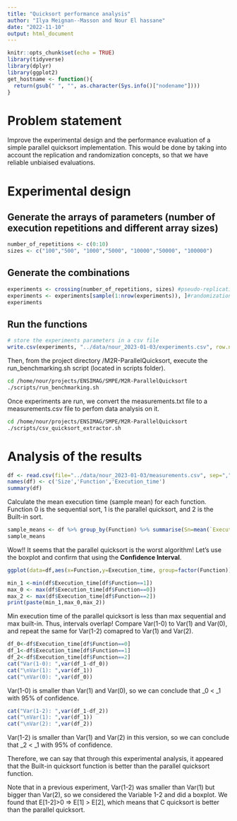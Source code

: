 ```yaml
---
title: "Quicksort performance analysis"
author: "Ilya Meignan--Masson and Nour El hassane"
date: "2022-11-10"
output: html_document
---
```


```r
knitr::opts_chunk$set(echo = TRUE)
library(tidyverse)
library(dplyr)
library(ggplot2)
get_hostname <- function(){
  return(gsub(" ", "", as.character(Sys.info()["nodename"])))
}
```
# Problem statement
Improve the experimental design and the performance evaluation of a simple parallel quicksort implementation. This would be done by taking into account the replication and randomization concepts, so that we have reliable unbiaised evaluations.

# Experimental design

## Generate the arrays of parameters (number of execution repetitions and different array sizes)
```r
number_of_repetitions <- c(0:10)
sizes <- c("100","500", "1000","5000", "10000","50000", "100000")
```
## Generate the combinations
```r
experiments <- crossing(number_of_repetitions, sizes) #pseudo-replication
experiments <- experiments[sample(1:nrow(experiments)), ]#randomization
experiments
```
## Run the functions
```r
# store the experiments parameters in a csv file
write.csv(experiments, "../data/nour_2023-01-03/experiments.csv", row.names=FALSE)
```

Then, from the project directory /M2R-ParallelQuicksort, execute the run_benchmarking.sh script (located in scripts folder).
```bash
cd /home/nour/projects/ENSIMAG/SMPE/M2R-ParallelQuicksort
./scripts/run_benchmarking.sh
```

Once experiments are run, we convert the measurements.txt file to a measurements.csv file to perfom data analysis on it.
```bash
cd /home/nour/projects/ENSIMAG/SMPE/M2R-ParallelQuicksort
./scripts/csv_quicksort_extractor.sh
```

# Analysis of the results

```r
df <- read.csv(file="../data/nour_2023-01-03/measurements.csv", sep=",",header = FALSE)
names(df) <- c('Size','Function','Execution_time')
summary(df)
```
Calculate the mean execution time (sample mean) for each function. Function 0 is the sequential sort, 1 is the parallel quicksort, and 2 is the Built-in sort.
```r
sample_means <- df %>% group_by(Function) %>% summarise(Sn=mean(`Execution_time`))
sample_means
```
Wow!! It seems that the parallel quicksort is the worst algorithm!
Let's use the boxplot and confirm that using the **Confidence Interval**.
```r
ggplot(data=df,aes(x=Function,y=Execution_time, group=factor(Function)))+ geom_boxplot() + theme_bw()
```

```r
min_1 <-min(df$Execution_time[df$Function==1])
max_0 <- max(df$Execution_time[df$Function==0])
max_2 <- max(df$Execution_time[df$Function==2])
print(paste(min_1,max_0,max_2))
```
Min execution time of the parallel quicksort is less than max sequential and max built-in. Thus, intervals overlap!
Compare Var(1-0) to Var(1) and Var(0), and repeat the same for Var(1-2) comapred to Var(1) and Var(2).
```r
df_0<-df$Execution_time[df$Function==0]
df_1<-df$Execution_time[df$Function==1]
df_2<-df$Execution_time[df$Function==2]
cat("Var(1-0): ",var(df_1-df_0))
cat("\nVar(1): ",var(df_1))
cat("\nVar(0): ",var(df_0))
```
Var(1-0) is smaller than Var(1) and Var(0), so we can conclude that \mu_0 < \mu_1 with 95% of confidence.
```r
cat("Var(1-2): ",var(df_1-df_2))
cat("\nVar(1): ",var(df_1))
cat("\nVar(2): ",var(df_2))
```
Var(1-2) is smaller than Var(1) and Var(2) in this version, so we can conclude that \mu_2 < \mu_1 with 95% of confidence.

Therefore, we can say that through this experimental analysis, it appeared that the Built-in quicksort function is better than the parallel quicksort function.

Note that in a previous experiment, Var(1-2) was smaller than Var(1) but bigger than Var(2), so we considered the Variable 1-2 and did a boxplot. We found that E[1-2]>0 => E[1] > E[2], which means that C quicksort is better than the parallel quicksort.